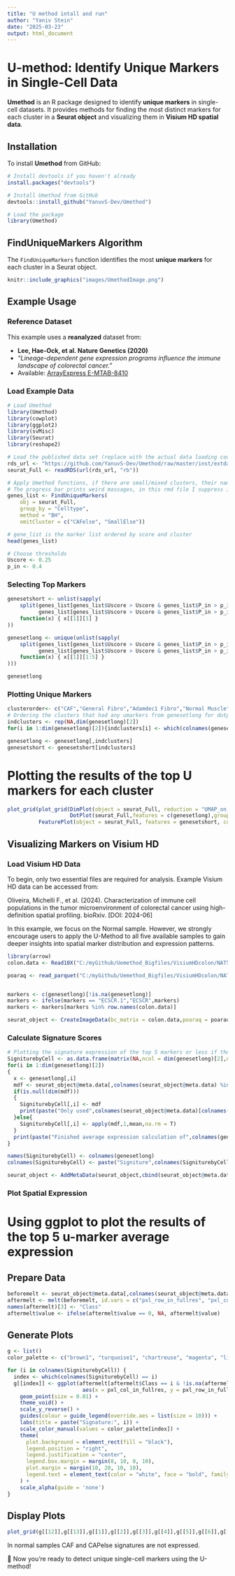 ```yaml
---
title: "U method intall and run"
author: "Yaniv Stein"
date: "2025-03-23"
output: html_document
---
```


# U-method: Identify Unique Markers in Single-Cell Data  

**Umethod** is an R package designed to identify **unique markers** in single-cell datasets. It provides methods for finding the most distinct markers for each cluster in a **Seurat object** and visualizing them in **Visium HD spatial data**.

## Installation  

To install **Umethod** from GitHub:

```r
# Install devtools if you haven't already
install.packages("devtools")

# Install Umethod from GitHub
devtools::install_github("YanuvS-Dev/Umethod")

# Load the package
library(Umethod)
```

## FindUniqueMarkers Algorithm  

The `FindUniqueMarkers` function identifies the most **unique markers** for each cluster in a Seurat object.

```r
knitr::include_graphics("images/UmethodImage.png")
```

## Example Usage  

### Reference Dataset  

This example uses a **reanalyzed** dataset from:

- **Lee, Hae-Ock, et al. Nature Genetics (2020)**  
- *"Lineage-dependent gene expression programs influence the immune landscape of colorectal cancer."*  
- Available: [ArrayExpress E-MTAB-8410](https://www.ebi.ac.uk/arrayexpress/experiments/E-MTAB-8410/)  

### Load Example Data 

```r
# Load Umethod
library(Umethod)
library(cowplot)
library(ggplot2)
library(svMisc)
library(Seurat)
library(reshape2)

# Load the published data set (replace with the actual data loading code)
rds_url <- "https://github.com/YanuvS-Dev/Umethod/raw/master/inst/extdata/ColonSinglecellDataLeesUmethodSubsampled10.rds"
seurat_Full <- readRDS(url(rds_url, "rb"))

# Apply Umethod functions, if there are small/mixed clusters, their name should be added to omitCluster variable to omit them.
# The progress bar prints weird massages, in this rmd file I suppress it
genes_list <- FindUniqueMarkers(
    obj = seurat_Full,
    group_by = "Celltype",
    method = "BH",
    omitCluster = c("CAFelse", "SmallElse"))

# gene_list is the marker list ordered by score and cluster
head(genes_list)

# Choose thresholds 
Uscore <- 0.25
p_in <- 0.4
```

### Selecting Top Markers  

```r
genesetshort <- unlist(sapply(
    split(genes_list[genes_list$Uscore > Uscore & genes_list$P_in > p_in, ], 
          genes_list[genes_list$Uscore > Uscore & genes_list$P_in > p_in, ]$Cluster), 
    function(x) { x[[1]][1] }
))

genesetlong <- unique(unlist(sapply(
    split(genes_list[genes_list$Uscore > Uscore & genes_list$P_in > p_in, ], 
          genes_list[genes_list$Uscore > Uscore & genes_list$P_in > p_in, ]$Cluster), 
    function(x) { x[[1]][1:5] }
)))

genesetlong
```

### Plotting Unique Markers  

```r

clusterorder<- c("CAF","General Fibro","Adamdec1 Fibro","Normal Muscle","Sox6+ Stroma","CAP else","Endothelial","Macrofague","T-cells","B cells","Plasma","Epithelial","Cancer")
# Ordering the clusters that had any umarkers from genesetlong for dotplot
indclusters <- rep(NA,dim(genesetlong)[2])
for(i in 1:dim(genesetlong)[2]){indclusters[i] <- which(colnames(genesetlong) == clusterorder[i])}

genesetlong <- genesetlong[,indclusters]
genesetshort <- genesetshort[indclusters]

```

# Plotting the results of the top U markers for each cluster

```r
plot_grid(plot_grid(DimPlot(object = seurat_Full, reduction = "UMAP_on_harmony",pt.size = 0.5, group.by = "Celltype"),
                    DotPlot(seurat_Full,features = c(genesetlong),group.by = "Celltype",scale = F) + theme(axis.text.x = element_text(angle = 90,vjust = -0.0001)),ncol = 1),
          FeaturePlot(object = seurat_Full, features = genesetshort, cols = c("gray", "blue"),reduction = "UMAP_on_harmony",ncol = 3,order = T),ncol = 2)

```

## Visualizing Markers on Visium HD  

### Load Visium HD Data  

To begin, only two essential files are required for analysis. Example Visium HD data can be accessed from:

Oliveira, Michelli F., et al. (2024). Characterization of immune cell populations in the tumor microenvironment of colorectal cancer using high-definition spatial profiling. bioRxiv. [DOI: 2024-06]

In this example, we focus on the Normal sample. However, we strongly encourage users to apply the U-Method to all five available samples to gain deeper insights into spatial marker distribution and expression patterns.

```r
library(arrow)
colon.data <- Read10X("C:/myGithub/Uemethod_Bigfiles/VisiumHDcolon/NAT5/8um/filtered_feature_bc_matrix/")

poaraq <- read_parquet("C:/myGithub/Uemethod_Bigfiles/VisiumHDcolon/NAT5/8um/spatial/tissue_positions.parquet")


markers <- c(genesetlong)[!is.na(genesetlong)]
markers <- ifelse(markers == "ECSCR.1","ECSCR",markers)
markers <- markers[markers %in% row.names(colon.data)]

seurat_object <- CreateImageData(bc_matrix = colon.data,poaraq = poaraq,markers = markers)
```

### Calculate Signature Scores  

```r
# Plotting the signature expression of the top 5 markers or less if there arent 5 
SigniturebyCell <- as.data.frame(matrix(NA,ncol = dim(genesetlong)[2],nrow = nrow(seurat_object@meta.data)))
for(i in 1:dim(genesetlong)[2])
{
  x <- genesetlong[,i]
  mdf <- seurat_object@meta.data[,colnames(seurat_object@meta.data) %in% x]
  if(is.null(dim(mdf)))
  {
    SigniturebyCell[,i] <- mdf
    print(paste("Only used",colnames(seurat_object@meta.data)[colnames(seurat_object@meta.data) %in% x],"For",colnames(genesetlong)[i],sep = " "))
  }else{
    SigniturebyCell[,i] <- apply(mdf,1,mean,na.rm = T) 
  }
  print(paste("Finished average expression calculation of",colnames(genesetlong)[i]))
}

names(SigniturebyCell) <- colnames(genesetlong)
colnames(SigniturebyCell) <- paste("Signiture",colnames(SigniturebyCell),sep = ".")

seurat_object <- AddMetaData(seurat_object,cbind(seurat_object@meta.data,SigniturebyCell))
```

### Plot Spatial Expression  


# Using ggplot to plot the results of the top 5 u-marker average expression
## Prepare Data

```r
beforemelt <- seurat_object@meta.data[,colnames(seurat_object@meta.data) %in% c("pxl_row_in_fullres","pxl_col_in_fullres",colnames(SigniturebyCell))]
aftermelt <- melt(beforemelt, id.vars = c("pxl_row_in_fullres", "pxl_col_in_fullres"))
names(aftermelt)[3] <- "Class"
aftermelt$value <- ifelse(aftermelt$value == 0, NA, aftermelt$value)
```

## Generate Plots

```r
g <- list()
color_palette <- c("brown1", "turquoise1", "chartreuse", "magenta", "lightblue", "darkviolet", "#619CFF", "#7F7F7F", "darkolivegreen1", "orange", "ghostwhite", "#C4B239", "darkorange1")

for (i in colnames(SigniturebyCell)) {
  index <- which(colnames(SigniturebyCell) == i)
  g[[index]] <- ggplot(aftermelt[aftermelt$Class == i & !is.na(aftermelt$value), ], 
                        aes(x = pxl_col_in_fullres, y = pxl_row_in_fullres, color = Class, alpha = value/max(value))) +
    geom_point(size = 0.01) +
    theme_void() +
    scale_y_reverse() +
    guides(colour = guide_legend(override.aes = list(size = 10))) +
    labs(title = paste("Signature:", i)) +
    scale_color_manual(values = color_palette[index]) +
    theme(
      plot.background = element_rect(fill = "black"),
      legend.position = "right",
      legend.justification = "center",
      legend.box.margin = margin(0, 10, 0, 10),
      plot.margin = margin(10, 20, 10, 10),
      legend.text = element_text(color = "white", face = "bold", family = "sans", size = 20, angle = 90)
    ) +
    scale_alpha(guide = 'none')
}
```

## Display Plots

```r
plot_grid(g[[12]],g[[13]],g[[1]],g[[2]],g[[3]],g[[4]],g[[5]],g[[6]],g[[7]],g[[9]],g[[10]],g[[11]],ncol = 3)
```

In normal samples CAF and CAPelse signatures are not expressed.

🚀 Now you're ready to detect unique single-cell markers using the U-method!

